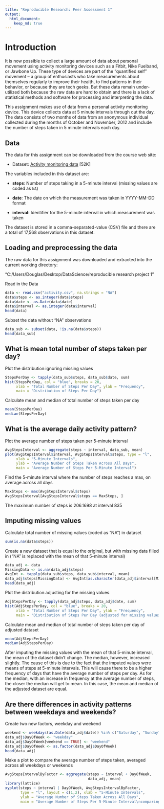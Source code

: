 ```yaml
---
title: "Reproducible Research: Peer Assessment 1"
output: 
  html_document:
    keep_md: true
---
```

# Introduction
It is now possible to collect a large amount of data about personal movement using activity monitoring devices such as a Fitbit, Nike Fuelband, or Jawbone Up. These type of devices are part of the "quantified self" movement -- a group of enthusiasts who take measurements about themselves regularly to improve their health, to find patterns in their behavior, or because they are tech geeks. But these data remain under-utilized both because the raw data are hard to obtain and there is a lack of statistical methods and software for processing and interpreting the data.

This assignment makes use of data from a personal activity monitoring device. This device collects data at 5 minute intervals through out the day. The data consists of two months of data from an anonymous individual collected during the months of October and November, 2012 and include the number of steps taken in 5 minute intervals each day.

## Data

The data for this assignment can be downloaded from the course web
site:

* Dataset: [Activity monitoring data](https://d396qusza40orc.cloudfront.net/repdata%2Fdata%2Factivity.zip) [52K]

The variables included in this dataset are:

* **steps**: Number of steps taking in a 5-minute interval (missing
    values are coded as `NA`)

* **date**: The date on which the measurement was taken in YYYY-MM-DD
    format

* **interval**: Identifier for the 5-minute interval in which
    measurement was taken

The dataset is stored in a comma-separated-value (CSV) file and there
are a total of 17,568 observations in this
dataset.

## Loading and preprocessing the data
The raw data for this assignment was downloaded and extracted into the
current working directory: 

"C:/Users/Douglas/Desktop/DataScience/reproducible research project 1"

Read in the Data
```r
data <- read.csv("activity.csv", na.strings = "NA")
data$steps <- as.integer(data$steps)
data$date <- as.Date(data$date)
data$interval <- as.integer(data$interval)
head(data)
```
Subset the data without "NA" observations
```r
data_sub <- subset(data, !is.na(data$steps))
head(data_sub)
```

## What is mean total number of steps taken per day?
Plot the distribution ignoring missing values
```r
StepsPerDay <- tapply(data_sub$steps, data_sub$date, sum)
hist(StepsPerDay, col = "blue", breaks = 20,
     xlab = "Total Number of Steps Per Day", ylab = "Frequency",
     main = "Distribution of Steps Per Day")
```

Calculate mean and median of total number of steps taken per day
```r
mean(StepsPerDay)
median(StepsPerDay)
```
## What is the average daily activity pattern?
Plot the average number of steps taken per 5-minute interval
```r
AvgStepsInterval <- aggregate(steps ~ interval, data_sub, mean)
plot(AvgStepsInterval$interval, AvgStepsInterval$steps, type = "l",
     xlab = "5-Minute Intervals",
     ylab = "Average Number of Steps Taken Across All Days",
     main = "Average Number of Steps Per 5-Minute Interval")
```

Find the 5-minute interval where the number of steps reaches a max,
on average across all days
```r
MaxSteps <- max(AvgStepsInterval$steps)
AvgStepsInterval[AvgStepsInterval$steps == MaxSteps, ]
```
The maximum number of steps is 206.1698 at interval 835

## Imputing missing values
Calculate total number of missing values (coded as "NA") in dataset
```r
sum(is.na(data$steps))
```
Create a new dataset that is equal to the original, but with missing
data filled in ("NA" is replaced with the mean of that 5-minute interval)
```r
data_adj <- data
MissingData <- is.na(data_adj$steps)
AvgInt <- tapply(data_sub$steps, data_sub$interval, mean)
data_adj$steps[MissingData] <- AvgInt[as.character(data_adj$interval[MissingData])]
head(data_adj)
```
Plot the distribution adjusting for the missing values
```r
AdjStepsPerDay <- tapply(data_adj$steps, data_adj$date, sum)
hist(AdjStepsPerDay, col = "blue", breaks = 20,
     xlab = "Total Number of Steps Per Day", ylab = "Frequency",
     main = "Distribution of Steps Per Day (adjusted for missing values)")
```

Calculate mean and median of total number of steps taken per day of adjusted dataset
```r
mean(AdjStepsPerDay)
median(AdjStepsPerDay)
```
After imputing the missing values with the mean of that 5-minute interval,
the mean of the dataset didn't change. The median, however, increased slightly.
The cause of this is due to the fact that the imputed values were means of steps
at 5-minute intervals. This will cause there to be a higher frequency
of days that have the average number of steps per day. As for the median,
with an increase in frequency at the average number of steps, the closer
the median will get to mean. In this case, the mean and median of the adjusted
dataset are equal.

## Are there differences in activity patterns between weekdays and weekends?
Create two new factors, weekday and weekend
```r
weekend <- weekdays(as.Date(data_adj$date)) %in% c("Saturday", "Sunday")
data_adj$DayOfWeek <- "weekday"
data_adj$DayOfWeek[weekend == TRUE] <- "weekend"
data_adj$DayOfWeek <- as.factor(data_adj$DayOfWeek)
head(data_adj)
```
Make a plot to compare the average number of steps taken, averaged across
all weekdays or weekends
```r
AvgStepsIntervalByFactor <- aggregate(steps ~ interval + DayOfWeek,
                                      data_adj, mean)
library(lattice)
xyplot(steps ~ interval | DayOfWeek, AvgStepsIntervalByFactor,
       type = "l", layout = c(1,2), xlab = "5-Minute Intervals", 
       ylab = "Average Number of Steps Taken Across All Days",
       main = "Average Number of Steps Per 5-Minute Interval\ncomparing weekends to weekdays")
```